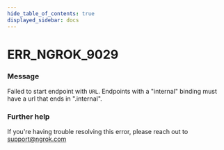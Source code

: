 ```yaml
---
hide_table_of_contents: true
displayed_sidebar: docs
---
```



# ERR_NGROK_9029

### Message

Failed to start endpoint with `URL`. Endpoints with a "internal" binding must have a url that ends in ".internal".

<ErrorDetails error="err_ngrok_9029" />

### Further help

If you're having trouble resolving this error, please reach out to [support@ngrok.com](mailto:support@ngrok.com?subject=Help%20with%20ERR_NGROK_9029)

